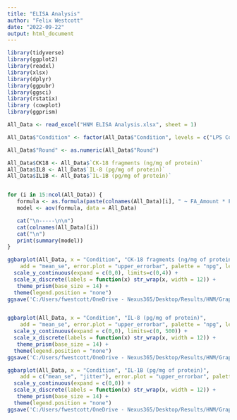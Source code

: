 ```yaml
---
title: "ELISA Analysis"
author: "Felix Westcott"
date: "2022-09-22"
output: html_document
---
```



```r

library(tidyverse)
library(ggplot2)
library(readxl)
library(xlsx)
library(dplyr)
library(ggpubr)
library(ggsci)
library(rstatix)
library (cowplot)
library(ggprism)

All_Data <- read_excel("HNM ELISA Analysis.xlsx", sheet = 1)

All_Data$"Condition" <- factor(All_Data$"Condition", levels = c("LPS Control", "Low Insulin Control", "Low Insulin OPLA", "Low Insulin POLA", "High Insulin Control", "High Insulin OPLA", "High Insulin POLA"))

```

``` R

All_Data$"Round" <- as.numeric(All_Data$"Round")

All_Data$CK18 <- All_Data$`CK-18 fragments (ng/mg of protein)`
All_Data$IL8 <- All_Data$`IL-8 (pg/mg of protein)`
All_Data$IL1B <- All_Data$`IL-1B (pg/mg of protein)`


for (i in 15:ncol(All_Data)) {
   formula <- as.formula(paste(colnames(All_Data)[i], " ~ FA_Amount * FA_Type * Insulin * Round", sep=""))
   model <- aov(formula, data = All_Data)

   cat("\n-----\n\n")
   cat(colnames(All_Data)[i])
   cat("\n")
   print(summary(model))
}

```

``` R


ggbarplot(All_Data, x = "Condition", "CK-18 fragments (ng/mg of protein)",
    add = "mean_se", error.plot = "upper_errorbar", palette = "npg", legend = "none", fill = "Condition", title = "CK-18 Fragments in Media") +
  scale_y_continuous(expand = c(0,0), limits=c(0,4)) +
  scale_x_discrete(labels = function(x) str_wrap(x, width = 12)) +
   theme_prism(base_size = 14) +
  theme(legend.position = "none") 
ggsave('C:/Users/fwestcott/OneDrive - Nexus365/Desktop/Results/HNM/Graphs/CK18 ELISA.png')


ggbarplot(All_Data, x = "Condition", "IL-8 (pg/mg of protein)",
    add = "mean_se", error.plot = "upper_errorbar", palette = "npg", legend = "none", fill = "Condition", title = "IL-8 in Media") +
  scale_y_continuous(expand = c(0,0), limits=c(0, 500)) +
  scale_x_discrete(labels = function(x) str_wrap(x, width = 12)) +
   theme_prism(base_size = 14) +
  theme(legend.position = "none") 
ggsave('C:/Users/fwestcott/OneDrive - Nexus365/Desktop/Results/HNM/Graphs/IL8 ELISA.png')

ggbarplot(All_Data, x = "Condition", "IL-1B (pg/mg of protein)",
    add = c("mean_se", "jitter"), error.plot = "upper_errorbar", palette = "npg", legend = "none", fill = "Condition", ylims = c(0,100), title = "IL-1B in Media") +
  scale_y_continuous(expand = c(0,0)) +
  scale_x_discrete(labels = function(x) str_wrap(x, width = 12)) +
   theme_prism(base_size = 14) +
  theme(legend.position = "none") 
ggsave('C:/Users/fwestcott/OneDrive - Nexus365/Desktop/Results/HNM/Graphs/IL1B ELISA.png')


```

